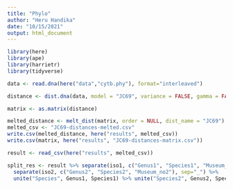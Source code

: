 ---
title: "Phylo"
author: "Heru Handika"
date: "10/15/2021"
output: html_document
---

```{r}
library(here)
library(ape)
library(harrietr)
library(tidyverse)
```



```{r}
data <- read.dna(here("data","cytb.phy"), format="interleaved")

distance <- dist.dna(data, model = "JC69", variance = FALSE, gamma = FALSE, pairwise.deletion = FALSE, base.freq = NULL, as.matrix = FALSE)

matrix <- as.matrix(distance)

melted_distance <- melt_dist(matrix, order = NULL, dist_name = "JC69")
melted_csv <- "JC69-distances-melted.csv"
write.csv(melted_distance, here("results", melted_csv))
write.csv(matrix, here("results", "JC69-distances-matrix.csv"))
``` 



```{r}
result <- read_csv(here("results", melted_csv))

split_res <- result %>% separate(iso1, c("Genus1", "Species1", "Museum_no1"), sep="_") %>%
  separate(iso2, c("Genus2", "Species2", "Museum_no2"), sep="_") %>%
  unite("Species", Genus1, Species1) %>% unite("Species2", Genus2, Species2)

```

